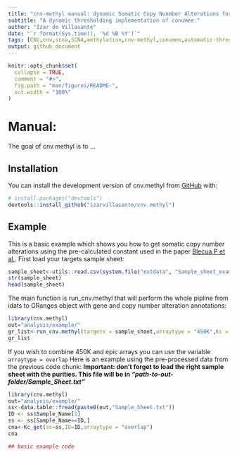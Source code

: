 ```yaml
---
title: "cnv-methyl manual: dynamic Somatic Copy Nunmber Alterations for methylation array data."
subtitle: "A dynamic thresholding implementation of conumee."
author: "Izar de Villasante"
date: "`r format(Sys.time(), '%d %B %Y')`"
tags: [CNV,cnv,scna,SCNA,methylation,cnv-methyl,conumee,automatic-thresholding,automatic,thresholding,dynamic,array,methyl-array,450K,EPIC,epic,450k]
output: github_document
---
```


<!-- README.md is generated from README.Rmd. Please edit that file -->

```r
knitr::opts_chunk$set(
  collapse = TRUE,
  comment = "#>",
  fig.path = "man/figures/README-",
  out.width = "100%"
)
```

# Manual:

<!-- badges: start -->
<!-- badges: end -->

The goal of cnv.methyl is to ...

## Installation

You can install the development version of cnv.methyl from [GitHub](https://github.com/) with:

``` r
# install.packages("devtools")
devtools::install_github("izarvillasante/cnv.methyl")
```

## Example

This is a basic example which shows you how to get somatic copy number 
alterations using the pre-calculated constant used in the paper [Blecua,P et al.](https://academic.oup.com/bib).
First load your targets sample sheet:

```r
sample_sheet<-utils::read.csv(system.file("extdata", "Sample_sheet_example.csv",package="cnv.methyl"))
str(sample_sheet)
head(sample_sheet)
```

The main function is run_cnv.methyl that will perform the whole pipline from idats to GRanges object with gene and copy number alteration annotations:
```r
library(cnv.methyl)
out="analysis/example/"
gr_list<-run_cnv.methyl(targets = sample_sheet,arraytype = "450K",Kc = "curated", out=out)
gr_list
```


If you wish to combine 450K and epic arrays you can use the variable `arraytype = overlap` 
Here is an example using the pre-processed data from the previous code chunk:
**Important: don't forget to load the right sample sheet with the purities. This file will be in *"path-to-out-folder/Sample_Sheet.txt"***

```r
library(cnv.methyl)
out="analysis/example/"
ss<-data.table::fread(paste0(out,"Sample_Sheet.txt"))
ID <- ss$Sample_Name[1]
ss <- ss[Sample_Name==ID,]
cna<-Kc_get(ss=ss,ID=ID,arraytype = "overlap")
cna

## basic example code
```
